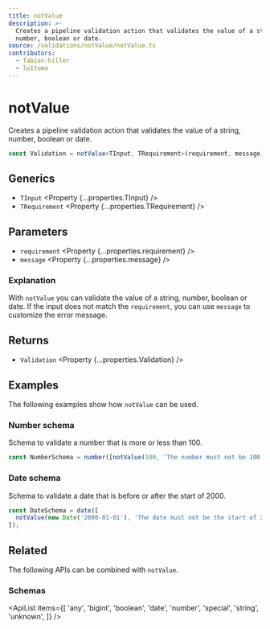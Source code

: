 ```yaml
---
title: notValue
description: >-
  Creates a pipeline validation action that validates the value of a string,
  number, boolean or date.
source: /validations/notValue/notValue.ts
contributors:
  - fabian-hiller
  - lo1tuma
---
```



# notValue

Creates a pipeline validation action that validates the value of a string, number, boolean or date.

```ts
const Validation = notValue<TInput, TRequirement>(requirement, message);
```

## Generics

- `TInput` <Property {...properties.TInput} />
- `TRequirement` <Property {...properties.TRequirement} />

## Parameters

- `requirement` <Property {...properties.requirement} />
- `message` <Property {...properties.message} />

### Explanation

With `notValue` you can validate the value of a string, number, boolean or date. If the input does not match the `requirement`, you can use `message` to customize the error message.

## Returns

- `Validation` <Property {...properties.Validation} />

## Examples

The following examples show how `notValue` can be used.

### Number schema

Schema to validate a number that is more or less than 100.

```ts
const NumberSchema = number([notValue(100, 'The number must not be 100.')]);
```

### Date schema

Schema to validate a date that is before or after the start of 2000.

```ts
const DateSchema = date([
  notValue(new Date('2000-01-01'), 'The date must not be the start of 2000.'),
]);
```

## Related

The following APIs can be combined with `notValue`.

### Schemas

<ApiList
  items={[
    'any',
    'bigint',
    'boolean',
    'date',
    'number',
    'special',
    'string',
    'unknown',
  ]}
/>
